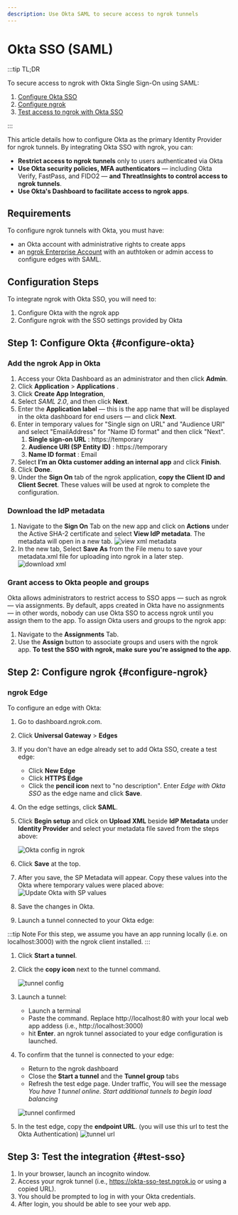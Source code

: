 ```yaml
---
description: Use Okta SAML to secure access to ngrok tunnels
---
```


# Okta SSO (SAML)

:::tip TL;DR

To secure access to ngrok with Okta Single Sign-On using SAML:

1. [Configure Okta SSO](#configure-okta)
1. [Configure ngrok](#configure-ngrok)
1. [Test access to ngrok with Okta SSO](#test-sso)

:::

This article details how to configure Okta as the primary Identity Provider for ngrok tunnels.
By integrating Okta SSO with ngrok, you can:

- **Restrict access to ngrok tunnels** only to users authenticated via Okta
- **Use Okta security policies, MFA authenticators** — including Okta Verify, FastPass, and FIDO2 — **and ThreatInsights to control access to ngrok tunnels**.
- **Use Okta's Dashboard to facilitate access to ngrok apps**.

## Requirements

To configure ngrok tunnels with Okta, you must have:

- an Okta account with administrative rights to create apps
- an [ngrok Enterprise Account](https://ngrok.com/pricing) with an authtoken or admin access to configure edges with SAML.

## Configuration Steps

To integrate ngrok with Okta SSO, you will need to:

1. Configure Okta with the ngrok app
1. Configure ngrok with the SSO settings provided by Okta

## **Step 1**: Configure Okta {#configure-okta}

### Add the ngrok App in Okta

1. Access your Okta Dashboard as an administrator and then click **Admin**.
1. Click **Application** > **Applications** .
1. Click **Create App Integration**,
1. Select _SAML 2.0_, and then click **Next**.
1. Enter the **Application label** — this is the app name that will be displayed in the okta dashboard for end users — and click **Next**.
1. Enter in temporary values for "Single sign on URL" and "Audience URI" and select "EmailAddress" for "Name ID format" and then click "Next".
   1. **Single sign-on URL** : https://temporary
   1. **Audience URI (SP Entity ID)** : https://temporary
   1. **Name ID format** : Email
1. Select **I’m an Okta customer adding an internal app** and click **Finish**.
1. Click **Done**.
1. Under the **Sign On** tab of the ngrok application, **copy the Client ID and Client Secret**. These values will be used at ngrok to complete the configuration.

### Download the IdP metadata

1. Navigate to the **Sign On** Tab on the new app and click on **Actions** under the Active SHA-2 certificate and select **View IdP metadata**. The metadata will open in a new tab.
   ![view xml metadata](img/okta-view-cert.png)
1. In the new tab, Select **Save As** from the File menu to save your metadata.xml file for uploading into ngrok in a later step.
   ![download xml](img/okta-save-as-xml.png)

### Grant access to Okta people and groups

Okta allows administrators to restrict access to SSO apps — such as ngrok — via assignments. By default, apps created in Okta have no assignments — in other words, nobody can use Okta SSO to access ngrok until you assign them to the app. To assign Okta users and groups to the ngrok app:

1. Navigate to the **Assignments** Tab.
1. Use the **Assign** button to associate groups and users with the ngrok app. **To test the SSO with ngrok, make sure you're assigned to the app**.

## **Step 2**: Configure ngrok {#configure-ngrok}

### ngrok Edge

To configure an edge with Okta:

1. Go to dashboard.ngrok.com.
1. Click **Universal Gateway** > **Edges**
1. If you don't have an edge already set to add Okta SSO, create a test edge:
   - Click **New Edge**
   - Click **HTTPS Edge**
   - Click the **pencil icon** next to "no description". Enter _Edge with Okta SSO_ as the edge name and click **Save**.
1. On the edge settings, click **SAML**.
1. Click **Begin setup** and click on **Upload XML** beside **IdP Metadata** under **Identity Provider** and select your metadata file saved from the steps above:

   ![Okta config in ngrok](img/okta-5.png)

1. Click **Save** at the top.
1. After you save, the SP Metadata will appear. Copy these values into the Okta where temporary values were placed above:
   ![Update Okta with SP values](img/okta-6.png)
1. Save the changes in Okta.
1. Launch a tunnel connected to your Okta edge:

:::tip Note
For this step, we assume you have an app running locally (i.e. on localhost:3000) with the ngrok client installed.
:::

1.  Click **Start a tunnel**.
1.  Click the **copy icon** next to the tunnel command.

    ![tunnel config](img/okta-2.png)

1.  Launch a tunnel:
    - Launch a terminal
    - Paste the command. Replace http://localhost:80 with your local web app addess (i.e., http://localhost:3000)
    - hit **Enter**. an ngrok tunnel associated to your edge configuration is launched.
1.  To confirm that the tunnel is connected to your edge:

    - Return to the ngrok dashboard
    - Close the **Start a tunnel** and the **Tunnel group** tabs
    - Refresh the test edge page. Under traffic, You will see the message _You have 1 tunnel online. Start additional tunnels to begin load balancing_

    ![tunnel confirmed](img/okta-3.png)

1.  In the test edge, copy the **endpoint URL**. (you will use this url to test the Okta Authentication)
    ![tunnel url](img/okta-4.png)

## Step 3: Test the integration {#test-sso}

1. In your browser, launch an incognito window.
1. Access your ngrok tunnel (i.e., https://okta-sso-test.ngrok.io or using a copied URL).
1. You should be prompted to log in with your Okta credentials.
1. After login, you should be able to see your web app.
